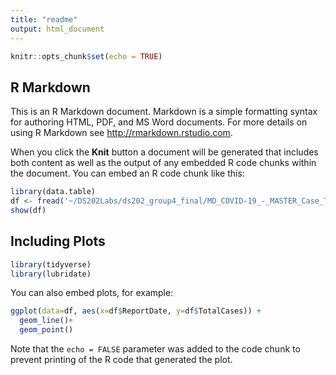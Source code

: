 ```yaml
---
title: "readme"
output: html_document
---
```


```r
knitr::opts_chunk$set(echo = TRUE)
```

## R Markdown

This is an R Markdown document. Markdown is a simple formatting syntax for authoring HTML, PDF, and MS Word documents. For more details on using R Markdown see <http://rmarkdown.rstudio.com>.

When you click the **Knit** button a document will be generated that includes both content as well as the output of any embedded R code chunks within the document. You can embed an R code chunk like this:

```r

library(data.table)
df <- fread('~/DS202Labs/ds202_group4_final/MD_COVID-19_-_MASTER_Case_Tracker.csv')
show(df)
```

## Including Plots
```r
library(tidyverse)
library(lubridate)
```

You can also embed plots, for example:
```r
ggplot(data=df, aes(x=df$ReportDate, y=df$TotalCases)) +
  geom_line()+
  geom_point()
```


Note that the `echo = FALSE` parameter was added to the code chunk to prevent printing of the R code that generated the plot.

